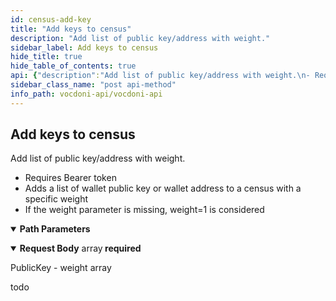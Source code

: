 ```yaml
---
id: census-add-key
title: "Add keys to census"
description: "Add list of public key/address with weight."
sidebar_label: Add keys to census
hide_title: true
hide_table_of_contents: true
api: {"description":"Add list of public key/address with weight.\n- Requires Bearer token \n- Adds a list of wallet public key or wallet address to a census with a specific weight\n- If the weight parameter is missing, weight=1 is considered","operationId":"censusAddKey","security":[{"bearerAuth":[]}],"tags":["Censuses"],"parameters":[{"name":"censusId","in":"path","description":"Census id","required":true,"schema":{"type":"string","example":"b547a9c83ad7d61b568cf10ebbb25338d680810fa219fa69477cfbd860b386c2"}}],"requestBody":{"description":"PublicKey - weight array ","required":true,"content":{"application/json":{"schema":{"type":"array","items":{"type":"object","properties":{"address":{"type":"string","example":"1f7fecf4cf4564c88a92af55046c5c4bf0a76b9b5536f7d30962192552f92237"},"weight":{"description":"Vote weight for this key","type":"integer","example":1,"default":1}}}}}}},"responses":{"200":{"description":"todo","content":{"application/json":{"example":"{\n  \"todo\": \"object\"\n}"}}}},"method":"post","path":"/censuses/{censusId}","servers":[{"url":"https://api.vocdoni.io/version/v3"}],"securitySchemes":{"bearerAuth":{"type":"http","scheme":"bearer"}},"jsonRequestBodyExample":[{"address":"1f7fecf4cf4564c88a92af55046c5c4bf0a76b9b5536f7d30962192552f92237","weight":1}],"info":{"version":"2.0.0","title":"Vocdoni API","license":{"name":"MIT"},"description":"**Goals and Objectives:** \nThe Vocdoni API is meant to be the entry point for external integrators to add voting capabilities to an existing  CRM, customer base and product experience. The API should act as a satellite that facilitates creating votes using  Vocdoni, without the hassle of learning a deep platform.\nThis API should allow to perform the basic primitives of the Vocdoni Protocol such as manage organizations, voting  processes and be able to vote, abstracting as much as possible the complexity and doing so, offering simple and  clear methods to perform such actions.\nLast but not least, the API should be modular and allow further expansion with other independent modules such as  payments, CSPs, SSI providers, CRM’s, etc. becoming a open voting block/”lego” for the Web2.0 & Web 3.0 world."},"postman":{"name":"Add keys to census","description":{"content":"Add list of public key/address with weight.\n- Requires Bearer token \n- Adds a list of wallet public key or wallet address to a census with a specific weight\n- If the weight parameter is missing, weight=1 is considered","type":"text/plain"},"url":{"path":["censuses",":censusId"],"host":["{{baseUrl}}"],"query":[],"variable":[{"disabled":false,"description":{"content":"(Required) Census id","type":"text/plain"},"type":"any","value":"","key":"censusId"}]},"header":[{"key":"Content-Type","value":"application/json"},{"key":"Accept","value":"application/json"}],"method":"POST","body":{"mode":"raw","raw":"\"\"","options":{"raw":{"language":"json"}}},"auth":{"type":"bearer","bearer":[{"type":"any","value":"<Bearer Token>","key":"token"}]}}}
sidebar_class_name: "post api-method"
info_path: vocdoni-api/vocdoni-api
---
```



## Add keys to census



Add list of public key/address with weight.
- Requires Bearer token 
- Adds a list of wallet public key or wallet address to a census with a specific weight
- If the weight parameter is missing, weight=1 is considered

<details style={{"marginBottom":"1rem"}} data-collapsed={false} open={true}><summary style={{}}><strong>Path Parameters</strong></summary><div><ul><ParamsItem className={"paramsItem"} param={{"name":"censusId","in":"path","description":"Census id","required":true,"schema":{"type":"string","example":"b547a9c83ad7d61b568cf10ebbb25338d680810fa219fa69477cfbd860b386c2"}}}></ParamsItem></ul></div></details><MimeTabs><TabItem label={"application/json"} value={"application/json-schema"}><details style={{}} data-collapsed={false} open={true}><summary style={{"textAlign":"left"}}><strong>Request Body</strong><span style={{"opacity":"0.6"}}> array</span><strong style={{"fontSize":"var(--ifm-code-font-size)","color":"var(--openapi-required)"}}> required</strong></summary><div style={{"textAlign":"left","marginLeft":"1rem"}}><div style={{"marginTop":"1rem","marginBottom":"1rem"}}>

PublicKey - weight array 

</div></div><ul style={{"marginLeft":"1rem"}}><SchemaItem collapsible={false} name={"address"} required={false} schemaDescription={undefined} schemaName={"string"} qualifierMessage={undefined} defaultValue={undefined}></SchemaItem><SchemaItem collapsible={false} name={"weight"} required={false} schemaDescription={"Vote weight for this key"} schemaName={"integer"} qualifierMessage={undefined} defaultValue={1}></SchemaItem></ul></details></TabItem></MimeTabs><div><ApiTabs><TabItem label={"200"} value={"200"}><div>

todo

</div><div><MimeTabs schemaType={"response"}><TabItem label={"application/json"} value={"application/json"}><SchemaTabs><TabItem label={"Example"} value={"Example"}><ResponseSamples responseExample={"{\n  \"todo\": \"object\"\n}"} language={"json"}></ResponseSamples></TabItem></SchemaTabs></TabItem></MimeTabs></div></TabItem></ApiTabs></div>
      